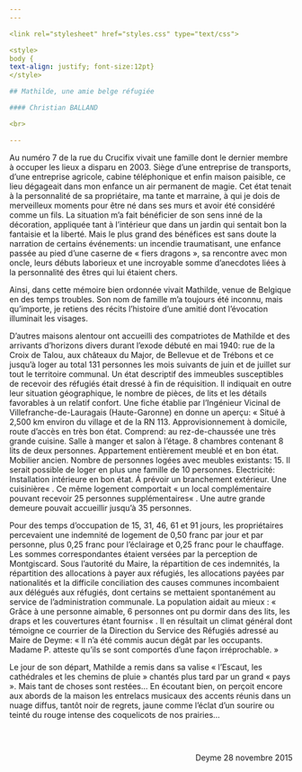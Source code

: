 ```yaml
---
---  

<link rel="stylesheet" href="styles.css" type="text/css">

<style>
body {
text-align: justify; font-size:12pt}
</style>

## Mathilde, une amie belge réfugiée  

#### Christian BALLAND  

<br>

---  
```



Au numéro 7 de la rue du Crucifix vivait une famille dont le dernier membre à occuper les lieux a disparu en 2003. Siège d’une entreprise de transports, d’une entreprise agricole, cabine téléphonique et enfin maison paisible, ce lieu dégageait dans mon enfance un air permanent de magie. Cet état tenait à la personnalité de sa propriétaire, ma tante et marraine, à qui je dois de merveilleux moments pour être né dans ses murs et avoir été considéré comme un fils. La situation m’a fait bénéficier de son sens inné de la décoration, appliquée tant à l’intérieur que dans un jardin qui sentait bon la fantaisie et la liberté. Mais le plus grand des bénéfices est sans doute la narration de certains événements: un incendie traumatisant, une enfance passée au pied d’une caserne de « fiers dragons », sa rencontre avec mon oncle, leurs débuts laborieux et une incroyable somme d’anecdotes liées à la personnalité des êtres qui lui étaient chers.

Ainsi, dans cette mémoire bien ordonnée vivait Mathilde, venue de Belgique en des temps troubles. Son nom de famille m’a toujours été inconnu, mais qu’importe, je retiens des récits l’histoire d’une amitié dont l’évocation illuminait les visages.

D’autres maisons alentour ont accueilli des compatriotes de Mathilde et des arrivants d’horizons divers durant l’exode débuté en mai 1940: rue de la Croix de Talou, aux châteaux du Major, de Bellevue et de Trébons et ce jusqu’à loger au total 131 personnes les mois suivants de juin et de juillet sur tout le territoire communal. Un état descriptif des immeubles susceptibles de recevoir des réfugiés était dressé à fin de réquisition. Il indiquait en outre leur situation géographique, le nombre de pièces, de lits et les détails favorables à un relatif confort. Une fiche établie par l’Ingénieur Vicinal de Villefranche-de-Lauragais (Haute-Garonne) en donne un aperçu: « Situé à 2,500 km environ du village et de la RN 113. Approvisionnement à domicile, route d’accès en très bon état. Comprend: au rez-de-chaussée une très grande cuisine. Salle à manger et salon à l’étage. 8 chambres contenant 8 lits de deux personnes. Appartement entièrement meublé et en bon état. Mobilier ancien. Nombre de personnes logées avec meubles existants: 15. Il serait possible de loger en plus une famille de 10 personnes. Electricité: Installation intérieure en bon état. Á prévoir un branchement extérieur. Une cuisinière« . Ce même logement comportait « un local complémentaire pouvant recevoir 25 personnes supplémentaires« . Une autre grande demeure pouvait accueillir jusqu’à 35 personnes.

Pour des temps d’occupation de 15, 31, 46, 61 et 91 jours, les propriétaires percevaient une indemnité de logement de 0,50 franc par jour et par personne, plus 0,25 franc pour l’éclairage et 0,25 franc pour le chauffage. Les sommes correspondantes étaient versées par la perception de Montgiscard. Sous l’autorité du Maire, la répartition de ces indemnités, la répartition des allocations à payer aux réfugiés, les allocations payées par nationalités et la difficile conciliation des causes communes incombaient aux délégués aux réfugiés, dont certains se mettaient spontanément au service de l’administration communale. La population aidait au mieux : « Grâce à une personne aimable, 6 personnes ont pu dormir dans des lits, les draps et les couvertures étant fournis« . Il en résultait un climat général dont témoigne ce courrier de la Direction du Service des Réfugiés adressé au Maire de Deyme: « Il n’a été commis aucun dégât par les occupants. Madame P. atteste qu’ils se sont comportés d’une façon irréprochable. »

Le jour de son départ, Mathilde a remis dans sa valise « l’Escaut, les cathédrales et les chemins de pluie » chantés plus tard par un grand « pays ». Mais tant de choses sont restées… En écoutant bien, on perçoit encore aux abords de la maison les entrelacs musicaux des accents réunis dans un nuage diffus, tantôt noir de regrets, jaune comme l’éclat d’un sourire ou teinté du rouge intense des coquelicots de nos prairies…

<br> 

<div style= "float:right;position: relative;margin-left: 20px"> 
Deyme 28 novembre 2015  
</div>
